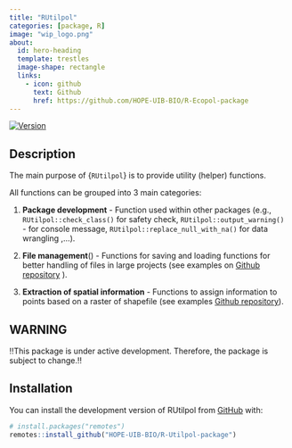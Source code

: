```yaml
---
title: "RUtilpol"
categories: [package, R]
image: "wip_logo.png"
about:
  id: hero-heading
  template: trestles
  image-shape: rectangle
  links:
    - icon: github
      text: Github
      href: https://github.com/HOPE-UIB-BIO/R-Ecopol-package
---
```


::: {#hero-heading}

<!-- badges: start -->
[![Version](https://img.shields.io/github/v/release/HOPE-UIB-BIO/R-Ecopol-package?label=Version&logo=github)](https://github.com/HOPE-UIB-BIO/R-Ecopol-package/releases)
<!-- badges: end -->

## Description

The main purpose of {`RUtilpol`} is to provide utility (helper) functions.

All functions can be grouped into 3 main categories:

1. **Package development** - Function used within other packages (e.g., `RUtilpol::check_class()` for safety check, `RUtilpol::output_warning()` - for console message, `RUtilpol::replace_null_with_na()` for data wrangling ,…).

2. **File management**() - Functions for saving and loading functions for better handling of files in large projects (see examples on [Github repository](https://github.com/HOPE-UIB-BIO/R-Utilpol-package) ).

3. **Extraction of spatial information** - Functions to assign information to points based on a raster of shapefile (see examples [Github repository](https://github.com/HOPE-UIB-BIO/R-Utilpol-package)).

## WARNING

‼️This package is under active development. Therefore, the package is subject to change.‼️

## Installation

You can install the development version of RUtilpol from [GitHub](https://github.com/) with:

``` r
# install.packages("remotes")
remotes::install_github("HOPE-UIB-BIO/R-Utilpol-package")
```


:::